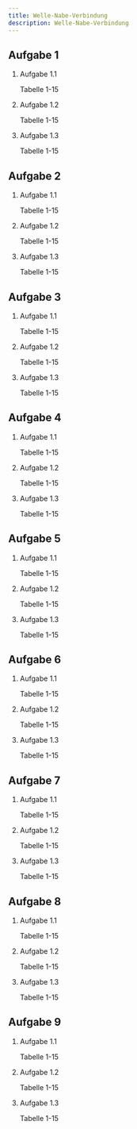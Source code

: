```yaml
---
title: Welle-Nabe-Verbindung
description: Welle-Nabe-Verbindung
---
```



## Aufgabe 1

<Aside>
</Aside>

<Steps>

1. Aufgabe 1.1
 
    Tabelle 1-15

2. Aufgabe 1.2

    Tabelle 1-15

3. Aufgabe 1.3

    Tabelle 1-15

</Steps>

## Aufgabe 2

<Aside>
</Aside>

<Steps>

1. Aufgabe 1.1
 
    Tabelle 1-15

2. Aufgabe 1.2

    Tabelle 1-15

3. Aufgabe 1.3

    Tabelle 1-15

</Steps>

## Aufgabe 3

<Aside>
</Aside>

<Steps>

1. Aufgabe 1.1
 
    Tabelle 1-15

2. Aufgabe 1.2

    Tabelle 1-15

3. Aufgabe 1.3

    Tabelle 1-15

</Steps>

## Aufgabe 4

<Aside>
</Aside>

<Steps>

1. Aufgabe 1.1
 
    Tabelle 1-15

2. Aufgabe 1.2

    Tabelle 1-15

3. Aufgabe 1.3

    Tabelle 1-15

</Steps>

## Aufgabe 5

<Aside>
</Aside>

<Steps>

1. Aufgabe 1.1
 
    Tabelle 1-15

2. Aufgabe 1.2

    Tabelle 1-15

3. Aufgabe 1.3

    Tabelle 1-15

</Steps>

## Aufgabe 6

<Aside>
</Aside>

<Steps>

1. Aufgabe 1.1
 
    Tabelle 1-15

2. Aufgabe 1.2

    Tabelle 1-15

3. Aufgabe 1.3

    Tabelle 1-15

</Steps>

## Aufgabe 7

<Aside>
</Aside>

<Steps>

1. Aufgabe 1.1
 
    Tabelle 1-15

2. Aufgabe 1.2

    Tabelle 1-15

3. Aufgabe 1.3

    Tabelle 1-15

</Steps>

## Aufgabe 8

<Aside>
</Aside>

<Steps>

1. Aufgabe 1.1
 
    Tabelle 1-15

2. Aufgabe 1.2

    Tabelle 1-15

3. Aufgabe 1.3

    Tabelle 1-15

</Steps>

## Aufgabe 9

<Aside>
</Aside>

<Steps>

1. Aufgabe 1.1
 
    Tabelle 1-15

2. Aufgabe 1.2

    Tabelle 1-15

3. Aufgabe 1.3

    Tabelle 1-15

</Steps>
